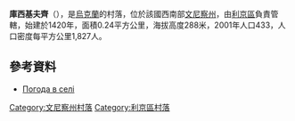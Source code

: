 {{coord|49|24|39|N|27|55|8|E|scale:30000|display=title}}

'''庫西基夫齊'''（{{lang-uk|Кусиківці}}），是[[烏克蘭|烏克蘭]]的村落，位於該國西南部[[文尼察州|文尼察州]]，由[[利京區|利京區]]負責管轄，始建於1420年，面積0.24平方公里，海拔高度288米，2001年人口433，人口密度每平方公里1,827人。

==參考資料==
* [http://weather.in.ua/ua/vinnickaja/12870 Погода в селі ] {{Wayback|url=http://weather.in.ua/ua/vinnickaja/12870 |date=20181019205628 }}

[[Category:文尼察州村落|Category:文尼察州村落]]
[[Category:利京區村落|Category:利京區村落]]


{{Vinnytsia-geo-stub}}